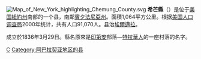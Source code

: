 {{noteTA
|G1=USState
|1=zh-hans:县;zh-hk:縣;zh-tw:郡;
}}
[[File:Map_of_New_York_highlighting_Chemung_County.svg|right]]
'''希芒縣'''（{{lang-en|Chemung County}}）是位于[[美国|美国]][[紐約州|紐約州]]南部的一个县，南鄰[[賓夕法尼亞州|賓夕法尼亞州]]。面積1,064平方公里。根据[[美国人口调查局|美国人口调查局]]2000年统计，共有人口91,070人。县治[[埃爾邁拉_(紐約州)|埃爾邁拉]]。

成立於1836年3月29日。縣名原來是[[印第安人|印第安]]部落—[[萊納佩人|特拉華人]]的一座村落的名字。
{{New York}}
{{NewYork-stub}}

[[Category:紐約州行政區劃|C]]
[[Category:阿巴拉契亚地区的县|Category:阿巴拉契亚地区的县]]